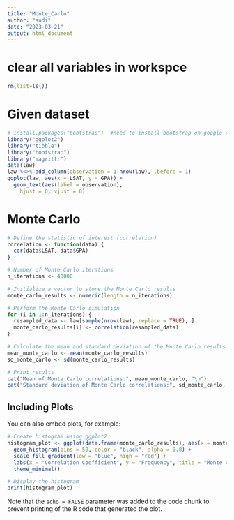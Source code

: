 ```yaml
---
title: "Monte_Carlo"
author: "sudi"
date: "2023-03-21"
output: html_document
---
```


# clear all variables in workspce

```r
rm(list=ls())
```

# Given dataset

```r
# install.packages("bootstrap")  #need to install bootstrap on google colab first
library("ggplot2") 
library("tibble") 
library("bootstrap") 
library("magrittr") 
data(law) 
law %<>% add_column(observation = 1:nrow(law), .before = 1) 
ggplot(law, aes(x = LSAT, y = GPA)) +
  geom_text(aes(label = observation), 
    hjust = 0, vjust = 0)
```
# Monte Carlo

```r
# Define the statistic of interest (correlation)
correlation <- function(data) {
  cor(data$LSAT, data$GPA)
}

# Number of Monte Carlo iterations
n_iterations <- 40000

# Initialize a vector to store the Monte Carlo results
monte_carlo_results <- numeric(length = n_iterations)

# Perform the Monte Carlo simulation
for (i in 1:n_iterations) {
  resampled_data <- law[sample(nrow(law), replace = TRUE), ]
  monte_carlo_results[i] <- correlation(resampled_data)
}

# Calculate the mean and standard deviation of the Monte Carlo results
mean_monte_carlo <- mean(monte_carlo_results)
sd_monte_carlo <- sd(monte_carlo_results)

# Print results
cat("Mean of Monte Carlo correlations:", mean_monte_carlo, "\n")
cat("Standard deviation of Monte Carlo correlations:", sd_monte_carlo, "\n")

```

## Including Plots

You can also embed plots, for example:

```r
# Create histogram using ggplot2
histogram_plot <- ggplot(data.frame(monte_carlo_results), aes(x = monte_carlo_results, fill = ..count..)) +
  geom_histogram(bins = 50, color = "black", alpha = 0.8) +
  scale_fill_gradient(low = "blue", high = "red") +
  labs(x = "Correlation Coefficient", y = "Frequency", title = "Monte Carlo Distribution of Correlation Coefficients") +
  theme_minimal()

# Display the histogram
print(histogram_plot)

```

Note that the `echo = FALSE` parameter was added to the code chunk to prevent printing of the R code that generated the plot.
